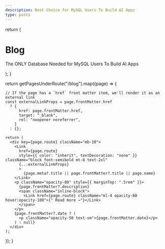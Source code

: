 ```yaml
---
description: Best Choice for MySQL Users To Build AI Apps
type: posts
---
```



  return (
    <div className="max-w-screen-lg mx-auto pt-4 pb-8 mb-16 border-b border-gray-400 border-opacity-20">
      <h1>
        <span className="font-bold leading-tight lg:text-5xl">Blog</span>
      </h1>
      <p className="text-center text-gray-500 dark:text-gray-400 font-space-grotesk">
        The ONLY Database Needed for MySQL Users To Build AI Apps
      </p>
    </div>
  );
}

  return getPagesUnderRoute("/blog").map((page) => {

    // If the page has a `href` front matter item, we'll render it as an external link
    const externalLinkProps = page.frontMatter.href
      ? {
          href: page.frontMatter.href,
          target: "_blank",
          rel: "noopener noreferrer",
        }
      : {};

    return (
      <div key={page.route} className="mb-10">
        <Link
          href={page.route}
          style={{ color: "inherit", textDecoration: "none" }} className="block font-semibold mt-8 text-2xl"
          {...externalLinkProps}
          >
            {page.meta?.title || page.frontMatter?.title || page.name}
        </Link>
        <p className="opacity-80" style={{ marginTop: ".5rem" }}>
          {page.frontMatter?.description}
          <span className="inline-block">
            <Link href={page.route} className="ml-4 opacity-60 hover:opacity-100">{" Read more →"}</Link>
          </span>
        </p>
        {page.frontMatter?.date ? (
          <p className="opacity-50 text-sm">{page.frontMatter.date}</p>
        ) : null}
      </div>
    );

});
}

<BlogHeader />
<BlogIndex />
